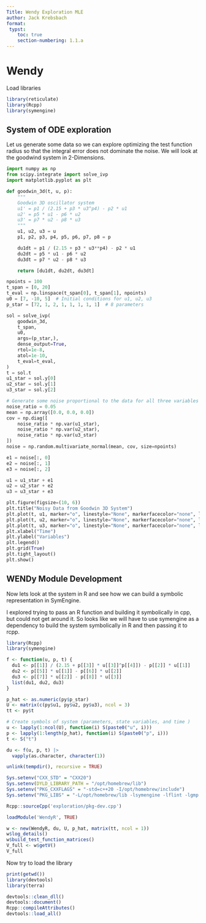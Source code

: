 ```yaml
---
Title: Wendy Exploration MLE
author: Jack Krebsbach
format:
 typst:
    toc: true
    section-numbering: 1.1.a
---
```


# Wendy

Load libraries

```r
library(reticulate)
library(Rcpp)
library(symengine)
```


## System of ODE exploration

Let us generate some data so we can explore optimizing the test function radius so that the integral error does not dominate the noise. We will look at the goodwind system in 2-Dimensions.
```python
import numpy as np
from scipy.integrate import solve_ivp
import matplotlib.pyplot as plt

def goodwin_3d(t, u, p):
    """
    Goodwin 3D oscillator system
    u1' = p1 / (2.15 + p3 * u3^p4) - p2 * u1
    u2' = p5 * u1 - p6 * u2
    u3' = p7 * u2 - p8 * u3
    """
    u1, u2, u3 = u
    p1, p2, p3, p4, p5, p6, p7, p8 = p

    du1dt = p1 / (2.15 + p3 * u3**p4) - p2 * u1
    du2dt = p5 * u1 - p6 * u2
    du3dt = p7 * u2 - p8 * u3

    return [du1dt, du2dt, du3dt]

npoints = 100
t_span = [0, 20]
t_eval = np.linspace(t_span[0], t_span[1], npoints)
u0 = [7, -10, 5]  # Initial conditions for u1, u2, u3
p_star = [72, 1, 2, 1, 1, 1, 1, 1]  # 8 parameters

sol = solve_ivp(
    goodwin_3d,
    t_span,
    u0,
    args=(p_star,),
    dense_output=True,
    rtol=1e-8,
    atol=1e-10,
    t_eval=t_eval,
)
t = sol.t
u1_star = sol.y[0]
u2_star = sol.y[1]
u3_star = sol.y[2]

# Generate some noise proportional to the data for all three variables
noise_ratio = 0.05
mean = np.array([0.0, 0.0, 0.0])
cov = np.diag([
    noise_ratio * np.var(u1_star),
    noise_ratio * np.var(u2_star),
    noise_ratio * np.var(u3_star)
])
noise = np.random.multivariate_normal(mean, cov, size=npoints)

e1 = noise[:, 0]
e2 = noise[:, 1]
e3 = noise[:, 2]

u1 = u1_star + e1
u2 = u2_star + e2
u3 = u3_star + e3

plt.figure(figsize=(10, 6))
plt.title("Noisy Data from Goodwin 3D System")
plt.plot(t, u1, marker="o", linestyle="None", markerfacecolor="none", label="u1 (noisy)")
plt.plot(t, u2, marker="o", linestyle="None", markerfacecolor="none", label="u2 (noisy)")
plt.plot(t, u3, marker="o", linestyle="None", markerfacecolor="none", label="u3 (noisy)")
plt.xlabel("Time")
plt.ylabel("Variables")
plt.legend()
plt.grid(True)
plt.tight_layout()
plt.show()

```


## WENDy Module Development

Now lets look at the system in R and see how we can build a symbolic representation in SymEngine.


I explored trying to pass an R function and building it symbolically in cpp, but could not get around it. So looks like we will have to use symengine as a dependency to build the system symbolically in R and then passing it to rcpp.

```r
library(Rcpp)
library(symengine)

f <- function(u, p, t) {
  du1 <- p[[1]] / (2.15 + p[[3]] * u[[3]]^p[[4]]) - p[[2]] * u[[1]]
  du2 <- p[[5]] * u[[1]] - p[[6]] * u[[2]]
  du3 <- p[[7]] * u[[2]] - p[[8]] * u[[3]]
  list(du1, du2, du3)
}

p_hat <- as.numeric(py$p_star)
U <- matrix(c(py$u1, py$u2, py$u3), ncol = 3)
tt <- py$t

# Create symbols of system (parameters, state variables, and time )
u <- lapply(1:ncol(U), function(i) S(paste0("u", i)))
p <- lapply(1:length(p_hat), function(i) S(paste0("p", i)))
t <- S("t")

du <- f(u, p, t) |>
  vapply(as.character, character(1))

```

```r
unlink(tempdir(), recursive = TRUE)

Sys.setenv("CXX_STD" = "CXX20")
Sys.setenv(DYLD_LIBRARY_PATH = "/opt/homebrew/lib")
Sys.setenv("PKG_CXXFLAGS" = "-std=c++20 -I/opt/homebrew/include")
Sys.setenv("PKG_LIBS" = "-L/opt/homebrew/lib -lsymengine -lflint -lgmp -lmpfr -lfmt")

Rcpp::sourceCpp('exploration/pkg-dev.cpp')

loadModule('WendyR', TRUE)

w <- new(WendyR, du, U, p_hat, matrix(tt, ncol = 1))
w$log_details()
w$build_test_function_matrices()
V_full <- w$getV()
V_full
```


Now try to load the library

```r
print(getwd())
library(devtools)
library(terra)

devtools::clean_dll()
devtools::document()
Rcpp::compileAttributes()
devtools::load_all()
```

